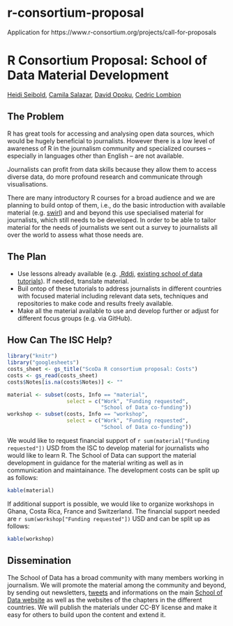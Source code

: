 # r-consortium-proposal
Application for https://www.r-consortium.org/projects/call-for-proposals



# R Consortium Proposal: School of Data Material Development

[Heidi Seibold](http://www.ebpi.uzh.ch/en/aboutus/departments/biostatistics/teambiostats/seibold.html),
[Camila Salazar](),
[David Opoku](),
[Cedric Lombion]()

## The Problem
R has great tools for accessing and analysing open data sources, which would be
hugely beneficial to journalists.  However there is a low level of awareness of
R in the journalism community and specialized courses -- especially in
languages other than English -- are not available.

Journalists can profit from data skills because they allow them to access
diverse data, do more profound research and communicate through visualisations.

There are many introductory R courses for a broad audience and we are planning
to build ontop of them, i.e., do the basic introduction with available material
(e.g. [swirl](http://swirlstats.com/)) and and beyond this use specialised
material for journalists, which still needs to be developed. In order to be
able to tailor material for the needs of journalists we sent out a survey to
journalists all over the world to assess what those needs are.


## The Plan

- Use lessons already available (e.g. [.Rddj](https://rddj.info/),
  [existing school of data tutorials](http://www.datactivi.st/IntroR_ODF/)).
If needed, translate material.
- Buil ontop of these tutorials to address journalists
  in different countries with focused material including relevant data sets,
techniques and repositories to make code and results freely available.
- Make all the material available to use and develop further or adjust for
  different focus groups (e.g. via GitHub).

<!-- TODO: 
- timeline
- What are likely failure modes and how will you recover from them?
-->


## How Can The ISC Help?

```r
library("knitr")
library("googlesheets")
costs_sheet <- gs_title("ScoDa R consortium proposal: Costs")
costs <- gs_read(costs_sheet)
costs$Notes[is.na(costs$Notes)] <- ""

material <- subset(costs, Info == "material", 
                   select = c("Work", "Funding requested", 
                              "School of Data co-funding"))
workshop <- subset(costs, Info == "workshop",  
                   select = c("Work", "Funding requested", 
                              "School of Data co-funding"))
```

We would like to request financial support of `r sum(material["Funding requested"])` 
USD from the ISC to develop material for journalists who would like to learn R. 
The School of Data can support the material development in guidance for the 
material writing as well as in communication and maintainance.
The development costs can be split up as follows: 
```r
kable(material)
```


If additional support is possible, we would like to organize workshops in Ghana, 
Costa Rica, France and Switzerland. The financial support needed are 
`r sum(workshop["Funding requested"])` USD and can be split up as follows:
```r
kable(workshop)
```


## Dissemination
The School of Data has a broad community with many members working in journalism.
We will promote the material among the community and beyond, by sending out
newsletters, [tweets](https://twitter.com/SchoolOfData) and informations on the main 
[School of Data website](https://schoolofdata.org/) as well
as the websites of the chapters in the different countries. We will publish
the materials under CC-BY license and make it easy for others to build upon the
content and extend it.





